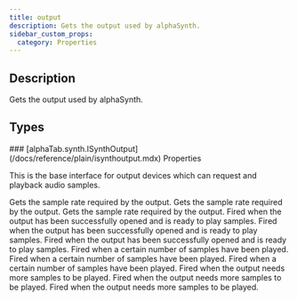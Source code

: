 ```yaml
---
title: output
description: Gets the output used by alphaSynth.
sidebar_custom_props:
  category: Properties
---
```




## Description
Gets the output used by alphaSynth. 

<PropertyDescription />

## Types

<TypeTable>
    <TypeRow type="js" name="alphaTab.synth.ISynthOutput" />
    <TypeRow type="net" name="AlphaTab.Synth.ISynthOutput" />
    <TypeRow type="android" name="alphaTab.synth.ISynthOutput" />
</TypeTable>
### [alphaTab.synth.ISynthOutput](/docs/reference/plain/isynthoutput.mdx) Properties

This is the base interface for output devices which can
request and playback audio samples.

<ParameterTable>
    <ParameterRow platform="js" name="sampleRate" type="number">
        Gets the sample rate required by the output.
    </ParameterRow>
    <ParameterRow platform="net" name="SampleRate" type="double">
        Gets the sample rate required by the output.
    </ParameterRow>
    <ParameterRow platform="android" name="sampleRate" type="Double">
        Gets the sample rate required by the output.
    </ParameterRow>
    <ParameterRow platform="js" name="ready" type="alphaTab.IEventEmitter">
        Fired when the output has been successfully opened and is ready to play samples.
    </ParameterRow>
    <ParameterRow platform="net" name="Ready" type="AlphaTab.IEventEmitter">
        Fired when the output has been successfully opened and is ready to play samples.
    </ParameterRow>
    <ParameterRow platform="android" name="ready" type="alphaTab.IEventEmitter">
        Fired when the output has been successfully opened and is ready to play samples.
    </ParameterRow>
    <ParameterRow platform="js" name="samplesPlayed" type="IEventEmitterOfT<number>">
        Fired when a certain number of samples have been played.
    </ParameterRow>
    <ParameterRow platform="net" name="SamplesPlayed" type="IEventEmitterOfT<number><double>">
        Fired when a certain number of samples have been played.
    </ParameterRow>
    <ParameterRow platform="android" name="samplesPlayed" type="IEventEmitterOfT<number><Double>">
        Fired when a certain number of samples have been played.
    </ParameterRow>
    <ParameterRow platform="js" name="sampleRequest" type="alphaTab.IEventEmitter">
        Fired when the output needs more samples to be played.
    </ParameterRow>
    <ParameterRow platform="net" name="SampleRequest" type="AlphaTab.IEventEmitter">
        Fired when the output needs more samples to be played.
    </ParameterRow>
    <ParameterRow platform="android" name="sampleRequest" type="alphaTab.IEventEmitter">
        Fired when the output needs more samples to be played.
    </ParameterRow>
</ParameterTable>
